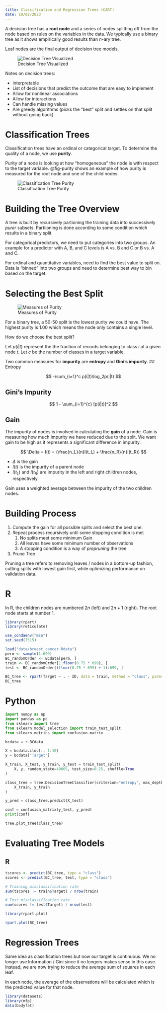 ```yaml
---
title: Classification and Regression Trees (CART)
date: 10/02/2023
---
```


A decision tree has a **root node** and a series of nodes splitting off from the node based on rules on the variables in the data. We typically use a binary tree as it shows empirically good results than $n$-ary tree.

Leaf nodes are the final output of decision tree models.

![Decision Tree Visualized](images/decision-tree.png){#fig-decision-tree}

Notes on decision trees:

-   Interpretable
-   List of decisions that predict the outcome that are easy to implement
-   Allow for nonlinear associations
-   Allow for interactions
-   Can handle missing values
-   Are greedy algorithms (picks the "best" split and settles on that split without going back)

# Classification Trees

Classification trees have an ordinal or categorical target. To determine the quality of a node, we use **purity**.

Purity of a node is looking at how "homogeneous" the node is with respect to the target variable. @fig-purity shows an example of how purity is measured for the root node and one of the child nodes.

![Classification Tree Purity](images/decision-tree-purity.png){#fig-purity}

# Building the Tree Overview

<!-- Need to put mermaid tables here -->
A tree is built by recursively partioning the training data into successively *purer* subsets. Partiioning is done according to some condition which results in a binary split.

For categorical predictors, we need to put categories into two groups. An example for a predictor with A, B, and C levels is A vs. B and C or B vs. A and C.

For ordinal and quantitative variables, need to find the best value to split on. Data is "binned" into two groups and need to determine best way to bin based on the target.

# Selecting the Best Split

![Measures of Purity](images/purity-scale.png){#fig-purity-scale}

For a binary tree, a 50-50 split is the lowest purity we could have. The highest purity is 1.00 which means the node only contains a single level.

How do we choose the best split?

Let $p(i|t)$ represent the the fraction of records belonging to class $i$ at a given node $t$. Let $c$ be the number of classes in a target variable.

Two common measures for **impurity** are **entropy** and **Gini's impurity**.
## Entropy

$$
-\sum_{i=1}^c p(i|t)\log_2p(i|t)
$$

## Gini's Impurity

$$
1 - \sum_{i=1}^{c} [p(i|t)]^2
$$

## Gain

The impurity of nodes is involved in calculating the **gain** of a node. Gain is measuring how much impurity we have reduced due to the split. We want gain to be high as it represents a significant difference in impurity.

$$
\Delta = I(t) = (\frac{n_L}{n}I(t_L) + \frac{n_R}{n}I(t_R))
$$

-   $\Delta$ is the gain
-   $I(t)$ is the impurity of a parent node
-   $I(t_L)$  and $I(t_R)$ are impurity in the left and right children nodes, respectively

Gain uses a weighted average between the impurity of the two children nodes.

# Building Process

1.  Compute the gain for all possible splits and select the best one.
2.  Repeat process recursively until some stopping condition is met
    1.  No splits meet some minimum Gain
    2.  All leaves have some minimum number of observations
    3.  A stopping condition is a way of *prepruning* the tree
3.  Prune Tree

Pruning a tree refers to removing leaves / nodes in a bottom-up fashion, cutting splits with lowest gain first, while optimizing performance on validation data.

:::{.panel-tabset group="language"}
# R

In R, the children nodes are numbered $2n$ (left) and $2n + 1$ (right). The root node starts at number 1.

```r
library(rpart)
library(reticulate)

use_condaenv("msa")
set.seed(7515)

load("data/breast_cancer.Rdata")
perm <- sample(1:699)
BC_randomOrder <- BCdata[perm, ]
train <- BC_randomOrder[1:floor(0.75 * 699), ]
test <- BC_randomOrder[(floor(0.75 * 699) + 1):699, ]
```

```r
BC_tree <- rpart(Target ~ . - ID, data = train, method = "class", parms = list(split = "gini"))
BC_tree
```

# Python

```python
import numpy as np
import pandas as pd
from sklearn import tree
from sklearn.model_selection import train_test_split
from sklearn.metrics import confusion_matrix

bcdata = r.BCdata

X = bcdata.iloc[:, 1:10]
y = bcdata["Target"]

X_train, X_test, y_train, y_test = train_test_split(
    X, y, random_state=49865, test_size=0.25, shuffle=True
)

class_tree = tree.DecisionTreeClassifier(criterion="entropy", max_depth=3).fit(
    X_train, y_train
)

y_pred = class_tree.predict(X_test)

conf = confusion_matrix(y_test, y_pred)
print(conf)
```

```python
tree.plot_tree(class_tree)
```

:::

# Evaluating Tree Models
:::{.panel-tabset}
# R

```r
tscores <- predict(BC_tree, type = "class")
scores <- predict(BC_tree, test, type = "class")

# Training misclassification rate
sum(tscores != train$Target) / nrow(train)

# Test misclassification rate
sum(scores != test$Target) / nrow(test)
```

```r
library(rpart.plot)

rpart.plot(BC_tree)
```
:::

# Regression Trees

Same idea as classification trees but now our target is continuous. We no longer use Information / Gini since it no longers makes sense in this case. Instead, we are now trying to reduce the average sum of squares in each leaf.

In each node, the average of the observations will be calculated which is the predicted value for that node.

```r
library(datasets)
library(mfp)
data(bodyfat)
```